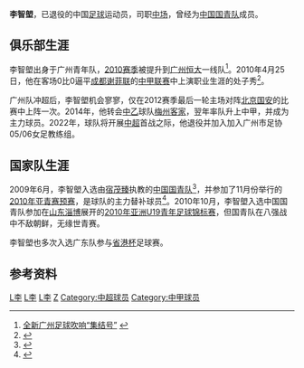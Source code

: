 {{noteta|G1=足球}}{{Football player infobox
| playername = 李智塱
| image = [[File:Li_Zhilang.JPG|240px]]
| fullname = 李智塱
| englishfullname = Li Zhilang
| countryofbirth = {{CHN}}
| cityofbirth = [[广东|广东]][[广州|广州]]
| dateofbirth = {{birth date and age|1991|8|22}}
| height = {{height|m=1.73}}
| position = [[中场|中场]]
| currentclub = 
| clubnumber = 
| youthyears = 
| youthclubs = [[广州恒大足球俱乐部|广州恒大]]
| years1 = 2009-2013
| clubs1 = [[广州恒大足球俱乐部|广州恒大]]
| caps1 = 13 
| goals1 = 0
| years2 = 2014-2021
| clubs2 = [[梅州客家|梅州客家]]
| caps2 = 132
| goals2 = 2
| nationalyears = 2009-2010
| nationalteam = [[中国国家青年足球队|中国国青队]]
| nationalcaps(goals) = 1（0）
| pcupdate = 2022年5月15日 |
| ntupdate =  |
|}}
'''李智塱'''{{BD|1991年|8月22日|catIdx=L}}，已退役的中国[[足球|足球]]运动员，司职[[中场|中场]]，曾经为[[中国国家青年足球队|中国国青队]]成员。

==俱乐部生涯==
李智塱出身于广州青年队，[[2010年中国足球甲级联赛|2010赛季]]被提升到[[广州恒大足球俱乐部|广州恒大]]一线队<ref>[http://gzdaily.dayoo.com/html/2009-12/02/content_783832.htm 全新广州足球吹响“集结号”] {{webarchive|url=https://web.archive.org/web/20110720205238/http://gzdaily.dayoo.com/html/2009-12/02/content_783832.htm |date=2011-07-20 }}</ref>。2010年4月25日，他在客场0比0逼平[[成都谢菲联|成都谢菲联]]的[[中甲联赛|中甲联赛]]中上演职业生涯的处子秀<ref>{{Cite web |url=http://sports.163.com/10/0425/17/654QHL4O00051C8L.html |title=李智塱处子秀获得认可 李章洙用人策略令人佩服 |access-date=2010-08-19 |archive-date=2016-03-04 |archive-url=https://web.archive.org/web/20160304002328/http://sports.163.com/10/0425/17/654QHL4O00051C8L.html |dead-url=no }}</ref>。

广州队冲超后，李智塱机会寥寥，仅在2012赛季最后一轮主场对阵[[北京国安|北京国安]]的比赛中上阵一次。2014年，他转会[[中乙|中乙]]球队[[梅州客家|梅州客家]]，翌年率队升上中甲，并成为主力球员。2022年，球队将开展[[中超|中超]]首战之际，他退役并加入加入广州市足协05/06女足教练组。

==国家队生涯==
2009年6月，李智塱入选由[[宿茂臻|宿茂臻]]执教的[[中国国家青年足球队|中国国青队]]<ref>{{cite web | title ="广药三小将入选国奥集训队 广州再出国字号球员" | url =http://gpcfootball.163.com/09/0610/16/5BF8KFA700052JBN.html | access-date =2010-08-19 | archive-date =2016-03-04 | archive-url =https://web.archive.org/web/20160304035600/http://gpcfootball.163.com/09/0610/16/5BF8KFA700052JBN.html | dead-url =no }}</ref>，并参加了11月份举行的[[2010年亚洲U19青年足球锦标赛预选赛|2010年亚青赛预赛]]，是球队的主力替补球员<ref>{{Cite web |url=http://sports.sohu.com/20100811/n274147770.shtml |title=潍坊杯托出国青攻击新核 张稀哲4场3球技惊四座 |access-date=2010-08-19 |archive-date=2012-08-08 |archive-url=https://web.archive.org/web/20120808231711/http://sports.sohu.com/20100811/n274147770.shtml |dead-url=no }}</ref>。2010年10月，李智塱入选中国国青队参加在[[山东|山东]][[淄博|淄博]]展开的[[2010年亚洲U19青年足球锦标赛|2010年亚洲U19青年足球锦标赛]]，但国青队在八强战中不敌朝鲜，无缘世青赛。

李智塱也多次入选广东队参与[[省港杯|省港杯]]足球赛。

==参考资料==
{{reflist}}

{{2010年广州恒大名单}}
{{2011年中超分类名单广州}}
{{2012年中超分类名单广州恒大}}
{{2013年中超分类名单广州恒大}}
{{2014年中乙分类名单梅州客家}}
{{2015年中乙分类名单梅州客家}}
{{2016年中甲分类名单梅州客家}}
{{2017年中甲分类名单梅州客家}}
{{2018年中甲分类名单梅州客家}}
{{2019年中甲分类名单梅州客家}}
{{2020年中甲分类名单梅州客家}}
{{2021年中甲分类名单梅州客家}}

{{DEFAULTSORT:Li Zhilang}}
[[Category:中国男子足球运动员|L李]]
[[Category:广州足球俱乐部球员|L李]]
[[Category:广州人|L李]]
[[Category:李姓|Z]]
[[Category:中超球员|Category:中超球员]]
[[Category:中甲球员|Category:中甲球员]]